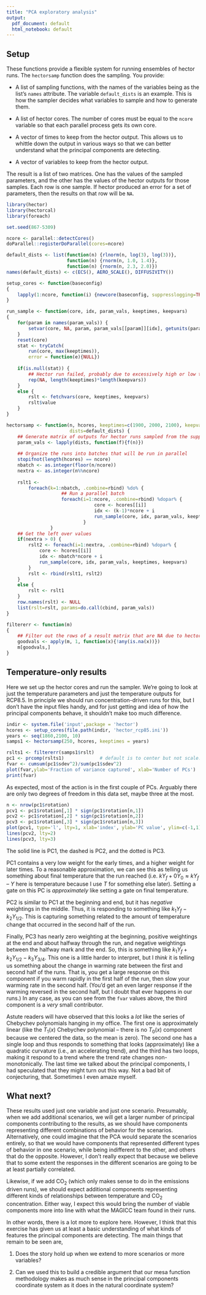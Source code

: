 ```yaml
---
title: "PCA exploratory analysis"
output:
  pdf_document: default
  html_notebook: default
---
```


## Setup

These functions provide a flexible system for running ensembles of hector runs.  The `hectorsamp` 
function does the sampling.  You provide:

  * A list of sampling functions, with the names of the variables being as the list's
  `names` attribute.  The variable `default_dists` is an example.  This is how the sampler 
  decides what variables to sample and how to generate them.  
  
  * A list of hector cores.  The number of cores must be equal to the `ncore` variable so that 
  each parallel process gets its own core.  
  
  * A vector of times to keep from the hector output.  This allows us to whittle down the output in various ways so
  that we can better understand what the principal components are detecting.
  
  * A vector of variables to keep from the hector output.
  
The result is a list of two matrices.  One has the values of the sampled parameters, and the other has the 
values of the hector outputs for those samples.  Each row is one sample.  If hector produced an error for a 
set of parameters, then the results on that row will be `NA`.  

```r
library(hector)
library(hectorcal)
library(foreach)

set.seed(867-5309)

ncore <- parallel::detectCores()
doParallel::registerDoParallel(cores=ncore)

default_dists <- list(function(n) {rlnorm(n, log(3), log(3))},
                      function(n) {rnorm(n, 1.0, 1.4)},
                      function(n) {rnorm(n, 2.3, 2.0)})
names(default_dists) <- c(ECS(), AERO_SCALE(), DIFFUSIVITY())

setup_cores <- function(baseconfig) 
{
    lapply(1:ncore, function(i) {newcore(baseconfig, suppresslogging=TRUE)})
}

run_sample <- function(core, idx, param_vals, keeptimes, keepvars)
{
    for(param in names(param_vals)) {
        setvar(core, NA, param, param_vals[[param]][idx], getunits(param))
    }
    reset(core)
    stat <- tryCatch(
        run(core, max(keeptimes)),
        error = function(e){NULL})
    
    if(is.null(stat)) {
        ## Hector run failed, probably due to excessively high or low temperature.
        rep(NA, length(keeptimes)*length(keepvars))
    }
    else {
        rslt <- fetchvars(core, keeptimes, keepvars)
        rslt$value
    }    
}

hectorsamp <- function(n, hcores, keeptimes=c(1900, 2000, 2100), keepvars=c(GLOBAL_TEMP()),
                       dists=default_dists) {
    ## Generate matrix of outputs for hector runs sampled from the supplied distribution
    param_vals <- lapply(dists, function(f){f(n)})
    
    ## Organize the runs into batches that will be run in parallel
    stopifnot(length(hcores) == ncore)
    nbatch <- as.integer(floor(n/ncore))
    nextra <- as.integer(n%%ncore)
    
    rslt1 <-
        foreach(k=1:nbatch, .combine=rbind) %do% {
                    ## Run a parallel batch
                    foreach(i=1:ncore, .combine=rbind) %dopar% {
                                core <- hcores[[i]]
                                idx <- (k-1)*ncore + i
                                run_sample(core, idx, param_vals, keeptimes, keepvars)
                            }
                }
    ## Get the left over values
    if(nextra > 0) {
        rslt2 <- foreach(i=1:nextra, .combine=rbind) %dopar% {
            core <- hcores[[i]]
            idx <- nbatch*ncore + i
            run_sample(core, idx, param_vals, keeptimes, keepvars)
        }
        rslt <- rbind(rslt1, rslt2)
    }
    else {
        rslt <- rslt1
    }
    row.names(rslt) <- NULL
    list(rslt=rslt, params=do.call(cbind, param_vals))
}

filtererr <- function(m) 
{
    ## Filter out the rows of a result matrix that are NA due to hector errors.
    goodvals <- apply(m, 1, function(x){!any(is.na(x))})
    m[goodvals,]
}

```

## Temperature-only results

Here we set up the hector cores and run the sampler.  We're going to look at just the temperature
parameters and just the temperature outputs for RCP8.5.  In principle we should run 
concentration-driven runs for this, but I don't have the input files handy, and for just getting
and idea of how the principal components behave, it shouldn't make too much difference.

```r
indir <- system.file('input',package = 'hector')
hcores <- setup_cores(file.path(indir, 'hector_rcp85.ini'))
years <- seq(1860,2100, 10)
samps1 <- hectorsamp(250, hcores, keeptimes = years)
```
```r
rslts1 <- filtererr(samps1$rslt)
pc1 <- prcomp(rslts1)             # default is to center but not scale.
fvar <- cumsum(pc1$sdev^2)/sum(pc1$sdev^2)
plot(fvar,ylab='Fraction of variance captured', xlab='Number of PCs')
print(fvar)
```

As expected, most of the action is in the first couple of PCs.  Arguably there are only two degrees of freedom in this 
data set, maybe three at the most.

```r
n <- nrow(pc1$rotation)
pcv1 <- pc1$rotation[,1] * sign(pc1$rotation[n,1])
pcv2 <- pc1$rotation[,2] * sign(pc1$rotation[n,2])
pcv3 <- pc1$rotation[,3] * sign(pc1$rotation[n,3])
plot(pcv1, type='l', lty=1, xlab='index', ylab='PC value', ylim=c(-1,1))
lines(pcv2, lty=2)
lines(pcv3, lty=3)
```

The solid line is PC1, the dashed is PC2, and the dotted is PC3.

PC1 contains a very low weight for the early times, and a higher weight for
later times. To a reasonable approximation, we can see this as telling us
something about final temperature that the run reached (i.e. $k Y_f + 0 Y_0
\approx k Y_f$ -- $Y$ here is temperature because I use $T$ for something else
later).  Setting a gate on this PC is _approximately_ like setting a gate on
final temperature.

PC2 is similar to PC1 at the beginning and end, but it has _negative_ weightings
in the middle.  Thus, it is responding to something like 
$k_1 Y_f - k_2 Y_{1/2}$.  This is capturing something related to the amount of temperature
change that occurred in the second half of the run.

Finally, PC3 has nearly zero weighting at the beginning, positive weightings at the end 
and about halfway through the run, and negative weightings between the halfway mark and 
the end.  So, this is something like $k_1 Y_f + k_2 Y_{1/2} - k_3 Y_{3/4}$. This one is a
little harder to interpret, but I _think_ it is telling us something about the change in
warming rate between the first and second half of the runs.  That is, you get a large
response on this component if you warm rapidly in the first half of the run, then slow your
warming rate in the second half.  (You'd get an even larger response if the warming reversed
in the second half, but I doubt that ever happens in our runs.)  In any case, as you can
see from the `fvar` values above, the third component is a _very_ small contributor. 

Astute readers will have observed that this looks a _lot_ like the series of 
Chebychev polynomials hanging in my office. The first one is approximately
linear (like the $T_1(x)$ Chebychev polynomial -- there is no $T_0(x)$ component
because we centered the data, so the mean is zero). The second one has a single
loop and thus responds to something that looks (approximately) like a quadratic
curvature (i.e., an accelerating trend), and the third has two loops, making it
respond to a trend where the trend rate changes non-monotonically.  The last
time we talked about the principal components, I had speculated that they might
turn out this way.  Not a bad bit of conjecturing, that.  Sometimes I even amaze
myself.

## What next?

These results used just one variable and just one scenario.  Presumably, when we add
additional scenarios, we will get a larger number of principal components contributing
to the results, as we should have components representing different combinations of 
behavior for the scenarios.  Alternatively, one could imagine that the PCA would separate
the scenarios entirely, so that we would have components that represented different types
of behavior in one scenario, while being indifferent to the other, and others that do 
the opposite.  However, I don't really expect that because we believe that to some extent
the responses in the different scenarios are going to be at least partially correlated.

Likewise, if we add CO$_2$ (which only makes sense to do in the emissions driven runs), 
we should expect additional components representing different kinds of relationships 
between temperature and CO$_2$ concentration.  Either way, I expect this would bring 
the number of viable components more into line with what the MAGICC team found in their
runs.

In other words, there is a lot more to explore here.  However, I think that this exercise
has given us at least a basic understanding of what kinds of features the principal components
are detecting.  The main things that remain to be seen are, 

1. Does the story hold up when we extend to more scenarios or more variables?

2. Can we used this to build a credible argument that our mesa function methodology makes
as much sense in the principal components coordinate system as it does in the natural
coordinate system?
